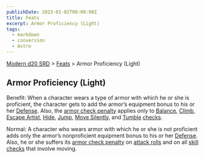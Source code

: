 ```yaml
---
publishDate: 2023-01-02T00:00:00Z
title: Feats
excerpt: Armor Proficiency (Light)
tags:
  - markdown
  - conversion
  - Astro
---
```


[Modern d20 SRD](/#modernD20) > [Feats](modern-d20-srd-feats-index) > Armor Proficiency (Light)

## Armor Proficiency (Light)

Benefit: When a character wears a type of armor with which he or she is proficient, the character gets to add the armor’s equipment bonus to his or her [Defense](modern-d20-srd-combat-defense). Also, the [armor check penalty](modern-d20-srd-equipment-armor-general) applies only to [Balance](modern-d20-srd-skills-balance), [Climb](modern-d20-srd-skills-climb), [Escape Artist](modern-d20-srd-skills-escape-artist), [Hide](modern-d20-srd-skills-hide), [Jump](modern-d20-srd-skills-jump), [Move Silently](modern-d20-srd-skills-move-silently), and [Tumble](modern-d20-srd-skills-tumble) [checks](modern-d20-srd-skills-skill-basics-php#skill-check-index).

Normal: A character who wears armor with which he or she is not proficient adds only the armor’s nonproficient equipment bonus to his or her [Defense](modern-d20-srd-combat-defense). Also, he or she suffers its [armor check penalty](modern-d20-srd-equipment-armor-general) on [attack rolls](modern-d20-srd-combat-attack-roll) and on all [skill checks](modern-d20-srd-skills-skill-basics-php#skill-check-index) that involve moving.
